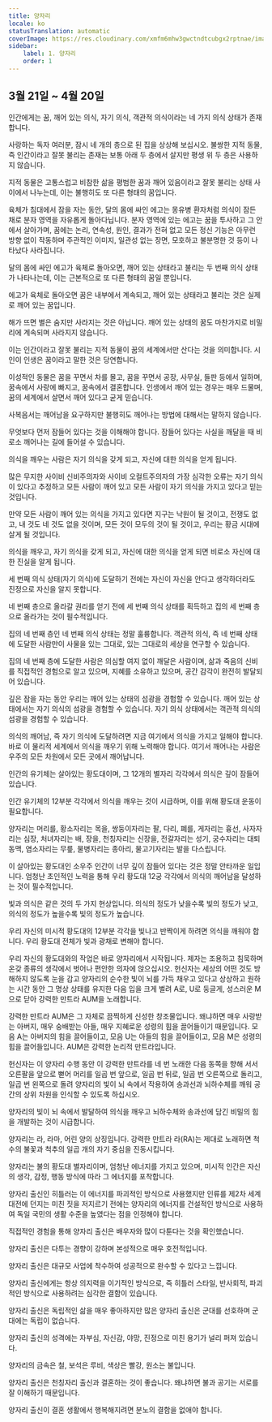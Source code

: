 ```yaml
---
title: 양자리
locale: ko
statusTranslation: automatic
coverImage: https://res.cloudinary.com/xmfm6mhw3gwctndtcubgx2rptnae/image/upload/v1741354450/small_cover_tratado_esoterico_de_astrologia_hermetica_6210a35442.webp
sidebar:
    label: 1. 양자리
    order: 1
---
```

## 3월 21일 ~ 4월 20일

인간에게는 꿈, 깨어 있는 의식, 자기 의식, 객관적 의식이라는 네 가지 의식 상태가 존재합니다.

사랑하는 독자 여러분, 잠시 네 개의 층으로 된 집을 상상해 보십시오. 불쌍한 지적 동물, 즉 인간이라고 잘못 불리는 존재는 보통 아래 두 층에서 살지만 평생 위 두 층은 사용하지 않습니다.

지적 동물은 고통스럽고 비참한 삶을 평범한 꿈과 깨어 있음이라고 잘못 불리는 상태 사이에서 나누는데, 이는 불행히도 또 다른 형태의 꿈입니다.

육체가 침대에서 잠을 자는 동안, 달의 몸에 싸인 에고는 몽유병 환자처럼 의식이 잠든 채로 분자 영역을 자유롭게 돌아다닙니다. 분자 영역에 있는 에고는 꿈을 투사하고 그 안에서 살아가며, 꿈에는 논리, 연속성, 원인, 결과가 전혀 없고 모든 정신 기능은 아무런 방향 없이 작동하며 주관적인 이미지, 일관성 없는 장면, 모호하고 불분명한 것 등이 나타났다 사라집니다.

달의 몸에 싸인 에고가 육체로 돌아오면, 깨어 있는 상태라고 불리는 두 번째 의식 상태가 나타나는데, 이는 근본적으로 또 다른 형태의 꿈일 뿐입니다.

에고가 육체로 돌아오면 꿈은 내부에서 계속되고, 깨어 있는 상태라고 불리는 것은 실제로 깨어 있는 꿈입니다.

해가 뜨면 별은 숨지만 사라지는 것은 아닙니다. 깨어 있는 상태의 꿈도 마찬가지로 비밀리에 계속되며 사라지지 않습니다.

이는 인간이라고 잘못 불리는 지적 동물이 꿈의 세계에서만 산다는 것을 의미합니다. 시인이 인생은 꿈이라고 말한 것은 당연합니다.

이성적인 동물은 꿈을 꾸면서 차를 몰고, 꿈을 꾸면서 공장, 사무실, 들판 등에서 일하며, 꿈속에서 사랑에 빠지고, 꿈속에서 결혼합니다. 인생에서 깨어 있는 경우는 매우 드물며, 꿈의 세계에서 살면서 깨어 있다고 굳게 믿습니다.

사복음서는 깨어남을 요구하지만 불행히도 깨어나는 방법에 대해서는 말하지 않습니다.

무엇보다 먼저 잠들어 있다는 것을 이해해야 합니다. 잠들어 있다는 사실을 깨달을 때 비로소 깨어나는 길에 들어설 수 있습니다.

의식을 깨우는 사람은 자기 의식을 갖게 되고, 자신에 대한 의식을 얻게 됩니다.

많은 무지한 사이비 신비주의자와 사이비 오컬트주의자의 가장 심각한 오류는 자기 의식이 있다고 추정하고 모든 사람이 깨어 있고 모든 사람이 자기 의식을 가지고 있다고 믿는 것입니다.

만약 모든 사람이 깨어 있는 의식을 가지고 있다면 지구는 낙원이 될 것이고, 전쟁도 없고, 내 것도 네 것도 없을 것이며, 모든 것이 모두의 것이 될 것이고, 우리는 황금 시대에 살게 될 것입니다.

의식을 깨우고, 자기 의식을 갖게 되고, 자신에 대한 의식을 얻게 되면 비로소 자신에 대한 진실을 알게 됩니다.

세 번째 의식 상태(자기 의식)에 도달하기 전에는 자신이 자신을 안다고 생각하더라도 진정으로 자신을 알지 못합니다.

네 번째 층으로 올라갈 권리를 얻기 전에 세 번째 의식 상태를 획득하고 집의 세 번째 층으로 올라가는 것이 필수적입니다.

집의 네 번째 층인 네 번째 의식 상태는 정말 훌륭합니다. 객관적 의식, 즉 네 번째 상태에 도달한 사람만이 사물을 있는 그대로, 있는 그대로의 세상을 연구할 수 있습니다.

집의 네 번째 층에 도달한 사람은 의심할 여지 없이 깨달은 사람이며, 삶과 죽음의 신비를 직접적인 경험으로 알고 있으며, 지혜를 소유하고 있으며, 공간 감각이 완전히 발달되어 있습니다.

깊은 잠을 자는 동안 우리는 깨어 있는 상태의 섬광을 경험할 수 있습니다. 깨어 있는 상태에서는 자기 의식의 섬광을 경험할 수 있습니다. 자기 의식 상태에서는 객관적 의식의 섬광을 경험할 수 있습니다.

의식의 깨어남, 즉 자기 의식에 도달하려면 지금 여기에서 의식을 가지고 일해야 합니다. 바로 이 물리적 세계에서 의식을 깨우기 위해 노력해야 합니다. 여기서 깨어나는 사람은 우주의 모든 차원에서 모든 곳에서 깨어납니다.

인간의 유기체는 살아있는 황도대이며, 그 12개의 별자리 각각에서 의식은 깊이 잠들어 있습니다.

인간 유기체의 12부분 각각에서 의식을 깨우는 것이 시급하며, 이를 위해 황도대 운동이 필요합니다.

양자리는 머리를, 황소자리는 목을, 쌍둥이자리는 팔, 다리, 폐를, 게자리는 흉선, 사자자리는 심장, 처녀자리는 배, 장을, 천칭자리는 신장을, 전갈자리는 성기, 궁수자리는 대퇴 동맥, 염소자리는 무릎, 물병자리는 종아리, 물고기자리는 발을 다스립니다.

이 살아있는 황도대인 소우주 인간이 너무 깊이 잠들어 있다는 것은 정말 안타까운 일입니다. 엄청난 초인적인 노력을 통해 우리 황도대 12궁 각각에서 의식의 깨어남을 달성하는 것이 필수적입니다.

빛과 의식은 같은 것의 두 가지 현상입니다. 의식의 정도가 낮을수록 빛의 정도가 낮고, 의식의 정도가 높을수록 빛의 정도가 높습니다.

우리 자신의 미시적 황도대의 12부분 각각을 빛나고 반짝이게 하려면 의식을 깨워야 합니다. 우리 황도대 전체가 빛과 광채로 변해야 합니다.

우리 자신의 황도대와의 작업은 바로 양자리에서 시작됩니다. 제자는 조용하고 침묵하며 온갖 종류의 생각에서 벗어나 편안한 의자에 앉으십시오. 헌신자는 세상의 어떤 것도 방해하지 않도록 눈을 감고 양자리의 순수한 빛이 뇌를 가득 채우고 있다고 상상하고 원하는 시간 동안 그 명상 상태를 유지한 다음 입을 크게 벌려 A로, U로 둥글게, 성스러운 M으로 닫아 강력한 만트라 AUM을 노래합니다.

강력한 만트라 AUM은 그 자체로 끔찍하게 신성한 창조물입니다. 왜냐하면 매우 사랑받는 아버지, 매우 숭배받는 아들, 매우 지혜로운 성령의 힘을 끌어들이기 때문입니다. 모음 A는 아버지의 힘을 끌어들이고, 모음 U는 아들의 힘을 끌어들이고, 모음 M은 성령의 힘을 끌어들입니다. AUM은 강력한 논리적 만트라입니다.

헌신자는 이 양자리 수행 동안 이 강력한 만트라를 네 번 노래한 다음 동쪽을 향해 서서 오른팔을 앞으로 뻗어 머리를 일곱 번 앞으로, 일곱 번 뒤로, 일곱 번 오른쪽으로 돌리고, 일곱 번 왼쪽으로 돌려 양자리의 빛이 뇌 속에서 작용하여 송과선과 뇌하수체를 깨워 공간의 상위 차원을 인식할 수 있도록 하십시오.

양자리의 빛이 뇌 속에서 발달하여 의식을 깨우고 뇌하수체와 송과선에 담긴 비밀의 힘을 개발하는 것이 시급합니다.

양자리는 라, 라마, 어린 양의 상징입니다. 강력한 만트라 라(RA)는 제대로 노래하면 척수의 불꽃과 척추의 일곱 개의 자기 중심을 진동시킵니다.

양자리는 불의 황도대 별자리이며, 엄청난 에너지를 가지고 있으며, 미시적 인간은 자신의 생각, 감정, 행동 방식에 따라 그 에너지를 포착합니다.

양자리 출신인 히틀러는 이 에너지를 파괴적인 방식으로 사용했지만 인류를 제2차 세계 대전에 던지는 미친 짓을 저지르기 전에는 양자리의 에너지를 건설적인 방식으로 사용하여 독일 국민의 생활 수준을 높였다는 점을 인정해야 합니다.

직접적인 경험을 통해 양자리 출신은 배우자와 많이 다툰다는 것을 확인했습니다.

양자리 출신은 다투는 경향이 강하며 본성적으로 매우 호전적입니다.

양자리 출신은 대규모 사업에 착수하여 성공적으로 완수할 수 있다고 느낍니다.

양자리 출신에게는 항상 의지력을 이기적인 방식으로, 즉 히틀러 스타일, 반사회적, 파괴적인 방식으로 사용하려는 심각한 결함이 있습니다.

양자리 출신은 독립적인 삶을 매우 좋아하지만 많은 양자리 출신은 군대를 선호하며 군대에는 독립이 없습니다.

양자리 출신의 성격에는 자부심, 자신감, 야망, 진정으로 미친 용기가 널리 퍼져 있습니다.

양자리의 금속은 철, 보석은 루비, 색상은 빨강, 원소는 불입니다.

양자리 출신은 천칭자리 출신과 결혼하는 것이 좋습니다. 왜냐하면 불과 공기는 서로를 잘 이해하기 때문입니다.

양자리 출신이 결혼 생활에서 행복해지려면 분노의 결함을 없애야 합니다.

